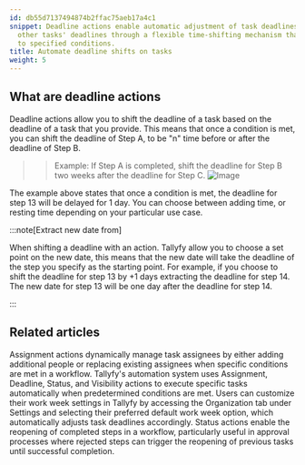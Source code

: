 ```yaml
---
id: db55d7137494874b2ffac75aeb17a4c1
snippet: Deadline actions enable automatic adjustment of task deadlines relative to
  other tasks' deadlines through a flexible time-shifting mechanism that responds
  to specified conditions.
title: Automate deadline shifts on tasks
weight: 5
---
```


## What are deadline actions

Deadline actions allow you to shift the deadline of a task based on the deadline of a task that you provide. This means that once a condition is met, you can shift the deadline of Step A, to be "n" time before or after the deadline of Step B.



> > Example: If Step A is completed, shift the deadline for Step B two weeks after the deadline for Step C.
> > ![Image](https://screenshots.tallyfy.com/tallyfy%2Fpro%2Fdesktop-light-deadline-automation-example.png)

The example above states that once a condition is met, the deadline for step 13 will be delayed for 1 day. You can choose between adding time, or resting time depending on your particular use case.

:::note[Extract new date from]

When shifting a deadline with an action. Tallyfy allow you to choose a set point on the new date, this means that the new date will take the deadline of the step you specify as the starting point. For example, if you choose to shift the deadline for step 13 by +1 days extracting the deadline for step 14. The new date for step 13 will be one day after the deadline for step 14.

:::


## Related articles
<CardGrid>
<LinkTitleCard header="<b>Actions > Automate task assignments</b>" href="/products/pro/documenting/templates/automations/actions/asignment-actions/" > Assignment actions dynamically manage task assignees by either adding additional people or replacing existing assignees when specific conditions are met in a workflow. </LinkTitleCard>
<LinkTitleCard header="<b>Automations > Actions</b>" href="/products/pro/documenting/templates/automations/actions/" > Tallyfy's automation system uses Assignment, Deadline, Status, and Visibility actions to execute specific tasks automatically when predetermined conditions are met. </LinkTitleCard>
<LinkTitleCard header="<b>Org Settings > Customize work week</b>" href="/products/pro/settings/org-settings/how-to-adjust-task-deadlines-to-work-week/" > Users can customize their work week settings in Tallyfy by accessing the Organization tab under Settings and selecting their preferred default work week option, which automatically adjusts task deadlines accordingly. </LinkTitleCard>
<LinkTitleCard header="<b>Actions > Automate changing the status of tasks</b>" href="/products/pro/documenting/templates/automations/actions/status-actions/" > Status actions enable the reopening of completed steps in a workflow, particularly useful in approval processes where rejected steps can trigger the reopening of previous tasks until successful completion. </LinkTitleCard>
</CardGrid>